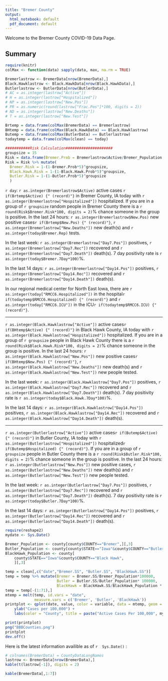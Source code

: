 ```yaml
---
title: "Bremer County"
output:
  html_notebook: default
  pdf_document: default
---
```


Welcome to the Bremer County COVID-19 Data Page.

## Summary
```r
require(knitr)
colMax <- function(data) sapply(data, max, na.rm = TRUE)

Bremerlastrow <- BremerData[nrow(BremerData),]
Black.Hawklastrow <- Black.HawkData[nrow(Black.HawkData),]
Butlerlastrow <- ButlerData[nrow(ButlerData),]
# AC = as.integer(lastrow["Active"])
# H = as.integer(lastrow["Hospitalized"])
# NP = as.integer(lastrow["New.Pos"])
# PR = as.numeric(round(lastrow["Frac.Pos"]*100, digits = 2))
# ND = as.integer(lastrow["New.Deaths"])
# T = as.integer(lastrow["New.Test"])

Brtemp = data.frame(colMax(BremerData) == Bremerlastrow)
BHtemp = data.frame(colMax(Black.HawkData) == Black.Hawklastrow)
Butemp = data.frame(colMax(ButlerData) == Butlerlastrow)
todaytemp = data.frame(colMax(clean) == today)

###########Risk Calculation#####################
groupsize = 15
Risk = data.frame(Bremer.Prob = Bremerlastrow$Active/Bremer_Population , Black.Hawk.Prob = Black.Hawklastrow$Active/BlackHawk_Population, Butler.Prob = Butlerlastrow$Active/Butler_Population)
Risk = Risk %>% mutate(
  Bremer.Risk = 1-(1-Bremer.Prob*5)^groupsize,
  Black.Hawk.Risk = 1-(1-Black.Hawk.Prob*5)^groupsize,
  Butler.Risk = 1-(1-Butler.Prob*5)^groupsize
  )
```
`r day`: `r as.integer(Bremerlastrow$Active)` active cases `r if(Brtemp$Active) {" (record)"}` in Bremer County, IA today with `r as.integer(Bremerlastrow["Hospitalized"])` hospitalized. If you are in a group of `r groupsize` random people in Bremer County there is a `r round(Risk$Bremer.Risk*100, digits = 2)`% chance someone in the group is positive.
In the last 24 hours: `r as.integer(Bremerlastrow$New.Pos)` new positive cases`r if(Brtemp$New.Pos) {" (record)"}`, `r as.integer(Bremerlastrow["New.Deaths"])` new death(s) and `r as.integer(today$Bremer.Rep)` tests.

In the last week: `r as.integer(Bremerlastrow["Day7.Pos"])` positives, `r as.integer(Bremerlastrow["Day7.Rec"])` recovered and `r as.integer(Bremerlastrow["Day7.Death"])` death(s). 7 day positivity rate is `r as.integer(today$Bremer.7Day*100)`%.

In the last 14 days: 
 `r as.integer(Bremerlastrow["Day14.Pos"])` positives, `r as.integer(Bremerlastrow["Day14.Rec"])` recovered and `r as.integer(Bremerlastrow["Day14.Death"])` death(s).
 
In our regional medical center for North East Iowa, there are `r as.integer(today["RMCC6.Hospitalized"])` in the hospital`r if(todaytemp$RMCC6.Hospitalized) {" (record)"}` and `r as.integer(today["RMCC6.ICU"])` in the ICU`r if(todaytemp$RMCC6.ICU) {" (record)"}`.
 
 ***
 `r as.integer(Black.Hawklastrow["Active"])` active cases`r if(BHtemp$Active) {" (record)"}` in Black Hawk County, IA today with `r as.integer(Black.Hawklastrow["Hospitalized"])` hospitalized. If you are in a group of `r groupsize` people in Black Hawk County there is a `r round(Risk$Black.Hawk.Risk*100, digits = 2)`% chance someone in the group is positive.
In the last 24 hours: `r as.integer(Black.Hawklastrow["New.Pos"])` new positive cases`r if(BHtemp$New.Pos) {" (record)"}`, `r as.integer(Black.Hawklastrow["New.Deaths"])` new death(s) and `r as.integer(Black.Hawklastrow["New.Test"])` new people tested.

In the last week: `r as.integer(Black.Hawklastrow["Day7.Pos"])` positives, `r as.integer(Black.Hawklastrow["Day7.Rec"])` recovered and `r as.integer(Black.Hawklastrow["Day7.Death"])` death(s). 7 day positivity rate is `r as.integer(today$Black.Hawk.7Day*100)`%.

In the last 14 days: 
 `r as.integer(Black.Hawklastrow["Day14.Pos"])` positives, `r as.integer(Black.Hawklastrow["Day14.Rec"])` recovered and `r as.integer(Black.Hawklastrow["Day14.Death"])` death(s).
 
 ***
 `r as.integer(Butlerlastrow["Active"])` active cases`r if(Butemp$Active) {" (record)"}` in Butler County, IA today with `r as.integer(Butlerlastrow["Hospitalized"])` hospitalized`r if(Butemp$Hospitalized) {" (record)"}`. If you are in a group of `r groupsize` people in Butler County there is a `r round(Risk$Butler.Risk*100, digits = 2)`% chance someone in the group is positive.
In the last 24 hours: `r as.integer(Butlerlastrow["New.Pos"])` new positive cases, `r as.integer(Butlerlastrow["New.Deaths"])` new death(s) and `r as.integer(Butlerlastrow["New.Test"])` new people tested.

In the last week: `r as.integer(Butlerlastrow["Day7.Pos"])` positives, `r as.integer(Butlerlastrow["Day7.Rec"])` recovered and `r as.integer(Butlerlastrow["Day7.Death"])` death(s). 7 day positivity rate is `r as.integer(today$Butler.7Day*100)`%.

In the last 14 days: 
 `r as.integer(Butlerlastrow["Day14.Pos"])` positives, `r as.integer(Butlerlastrow["Day14.Rec"])` recovered and `r as.integer(Butlerlastrow["Day14.Death"])` death(s).


```r
require(reshape2)
mydate <- Sys.Date()

Bremer_Population <- county[county$COUNTY=="Bremer",][,3]
Butler_Population <- county[county$STATE=="Iowa"&county$COUNTY=="Butler",][,3]
BlackHawk_Population <- county[
    county$STATE=="Iowa"&county$COUNTY=="Black Hawk",
    ][,3]

temp = clean[,c("date","Bremer.SS", "Butler.SS", "BlackHawk.SS")]
temp = temp %>% mutate(Bremer = Bremer.SS/Bremer_Population*100000,
                       Butler = Butler.SS/Butler_Population* 100000,
                       BlackHawk = BlackHawk.SS/BlackHawk_Population * 100000)
temp = temp[-(1:71),]
mtemp = melt(temp, id.vars = "date", 
             measure.vars = c('Bremer', 'Butler', 'BlackHawk'))
printplot <- qplot(date, value, color = variable, data = mtemp, geom = c("point", "smooth")) +
    ylab("Cases per 100,000") +
    labs(color = "County", title = paste("Active Cases Per 100,000", mydate))

print(printplot)
png("BBBCounties.png")
printplot
dev.off()
```


Here is the latest information availible as of `r  Sys.Date()` :
```r
# colnames(BremerData) = CountyDataLongNames
lastrow <- BremerData[nrow(BremerData),]
kable(t(lastrow[-1]), digits = 2)
```

```r
kable(BremerData[,1:7])
```


